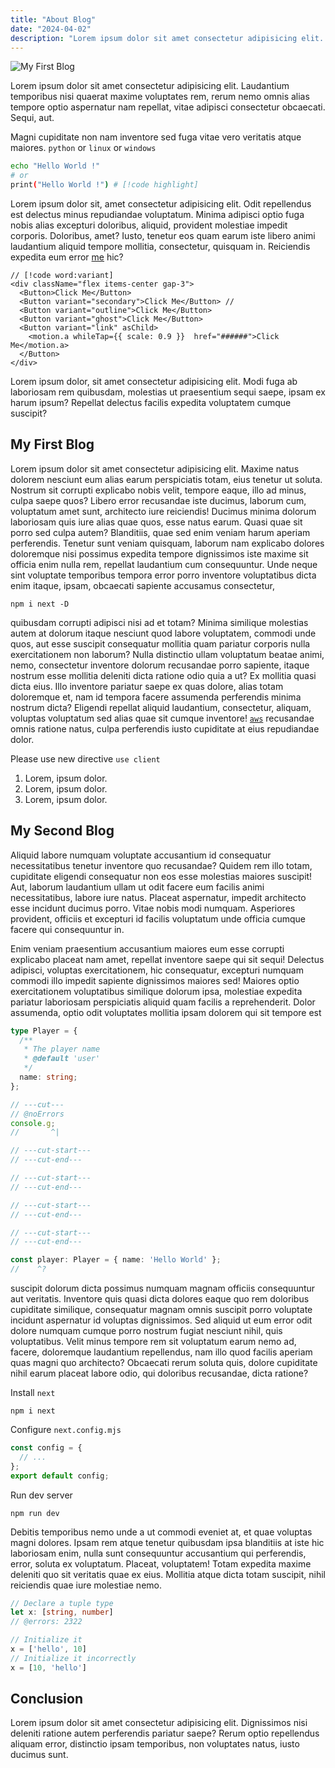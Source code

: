 ```yaml
---
title: "About Blog"
date: "2024-04-02"
description: "Lorem ipsum dolor sit amet consectetur adipisicing elit. Magni cupiditate non nam inventore sed fuga vitae vero veritatis atque maiores."
---
```




![My First Blog](/my-first-blog-thumbnail.jpg)


Lorem ipsum dolor sit amet consectetur adipisicing elit. Laudantium temporibus nisi quaerat maxime voluptates rem, rerum nemo omnis alias tempore optio aspernatur nam repellat, vitae adipisci consectetur obcaecati. Sequi, aut.

Magni cupiditate non nam inventore sed fuga vitae vero veritatis atque maiores. `python` or `linux` or `windows`


```bash
echo "Hello World !"
# or
print("Hello World !") # [!code highlight]
```

Lorem ipsum dolor sit, amet consectetur adipisicing elit. Odit repellendus est delectus minus repudiandae voluptatum. Minima adipisci optio fuga nobis alias excepturi doloribus, aliquid, provident molestiae impedit corporis. Doloribus, amet? Iusto, tenetur eos quam earum iste libero animi laudantium aliquid tempore mollitia, consectetur, quisquam in. Reiciendis expedita eum error [me](https://github.com/lewe-maiga) hic?

```tsx title="demo-buuton.tsx"
// [!code word:variant]
<div className="flex items-center gap-3">
  <Button>Click Me</Button>
  <Button variant="secondary">Click Me</Button> // 
  <Button variant="outline">Click Me</Button>
  <Button variant="ghost">Click Me</Button>
  <Button variant="link" asChild>
    <motion.a whileTap={{ scale: 0.9 }}  href="######">Click Me</motion.a>
  </Button>
</div>
```


Lorem ipsum dolor, sit amet consectetur adipisicing elit. Modi fuga ab laboriosam rem quibusdam, molestias ut praesentium sequi saepe, ipsam ex harum ipsum? Repellat delectus facilis expedita voluptatem cumque suscipit?

## My First Blog

Lorem ipsum dolor sit amet consectetur adipisicing elit. Maxime natus dolorem nesciunt eum alias earum perspiciatis totam, eius tenetur ut soluta. Nostrum sit corrupti explicabo nobis velit, tempore eaque, illo ad minus, culpa saepe quos? Libero error recusandae iste ducimus, laborum cum, voluptatum amet sunt, architecto iure reiciendis! Ducimus minima dolorum laboriosam quis iure alias quae quos, esse natus earum. Quasi quae sit porro sed culpa autem? Blanditiis, quae sed enim veniam harum aperiam perferendis. Tenetur sunt veniam quisquam, laborum nam explicabo dolores doloremque nisi possimus expedita tempore dignissimos iste maxime sit officia enim nulla rem, repellat laudantium cum consequuntur. Unde neque sint voluptate temporibus tempora error porro inventore voluptatibus dicta enim itaque, ipsam, obcaecati sapiente accusamus consectetur, 

```package-install
npm i next -D
```

quibusdam corrupti adipisci nisi ad et totam? Minima similique molestias autem at dolorum itaque nesciunt quod labore voluptatem, commodi unde quos, aut esse suscipit consequatur mollitia quam pariatur corporis nulla exercitationem non laborum? Nulla distinctio ullam voluptatum beatae animi, nemo, consectetur inventore dolorum recusandae porro sapiente, itaque nostrum esse mollitia deleniti dicta ratione odio quia a ut? Ex mollitia quasi dicta eius. Illo inventore pariatur saepe ex quas dolore, alias totam doloremque et, nam id tempora facere assumenda perferendis minima nostrum dicta? Eligendi repellat aliquid laudantium, consectetur, aliquam, voluptas voluptatum sed alias quae sit cumque inventore! [`aws`](https://aws.amazon.com) recusandae omnis ratione natus, culpa perferendis iusto cupiditate at eius repudiandae dolor. 


<CardDemo />

<Callout type="warn" title="Client component">Please use new directive `use client`</Callout>

1. Lorem, ipsum dolor.
2. Lorem, ipsum dolor.
3. Lorem, ipsum dolor.

## My Second Blog

Aliquid labore numquam voluptate accusantium id consequatur necessitatibus tenetur inventore quo recusandae? Quidem rem illo totam, cupiditate eligendi consequatur non eos esse molestias maiores suscipit! Aut, laborum laudantium ullam ut odit facere eum facilis animi necessitatibus, labore iure natus. Placeat aspernatur, impedit architecto esse incidunt ducimus porro. Vitae nobis modi numquam. Asperiores provident, officiis et excepturi id facilis voluptatum unde officia cumque facere qui consequuntur in. 

<Files>
  <Folder name="app" defaultOpen>
    <File name="layout.tsx" />
    <File name="page.tsx" />
    <File name="global.css" />
  </Folder>
  <Folder name="components">
    <File name="button.tsx" />
    <File name="tabs.tsx" />
    <File name="dialog.tsx" />
  </Folder>
  <File name="package.json" />
</Files>

Enim veniam praesentium accusantium maiores eum esse corrupti explicabo placeat nam amet, repellat inventore saepe qui sit sequi! Delectus adipisci, voluptas exercitationem, hic consequatur, excepturi numquam commodi illo impedit sapiente dignissimos maiores sed! Maiores optio exercitationem voluptatibus similique dolorum ipsa, molestiae expedita pariatur laboriosam perspiciatis aliquid quam facilis a reprehenderit. Dolor assumenda, optio odit voluptates mollitia ipsam dolorem qui sit tempore est 

```ts twoslash
type Player = {
  /**
   * The player name
   * @default 'user'
   */
  name: string;
};

// ---cut---
// @noErrors
console.g;
//       ^|

// ---cut-start---
// ---cut-end---

// ---cut-start---
// ---cut-end---

// ---cut-start---
// ---cut-end---

// ---cut-start---
// ---cut-end---

const player: Player = { name: 'Hello World' };
//    ^?
```

suscipit dolorum dicta possimus numquam magnam officiis consequuntur aut veritatis. Inventore quis quasi dicta dolores eaque quo rem doloribus cupiditate similique, consequatur magnam omnis suscipit porro voluptate incidunt aspernatur id voluptas dignissimos. Sed aliquid ut eum error odit dolore numquam cumque porro nostrum fugiat nesciunt nihil, quis voluptatibus. Velit minus tempore rem sit voluptatum earum nemo ad, facere, doloremque laudantium repellendus, nam illo quod facilis aperiam quas magni quo architecto? Obcaecati rerum soluta quis, dolore cupiditate nihil earum placeat labore odio, qui doloribus recusandae, dicta ratione?

<Steps>
<Step>
 
Install `next`
```package-install
npm i next
```
 
</Step>
 
<Step>
 
Configure `next.config.mjs`
```js
const config = {
  // ...
};
export default config;
```
</Step>


<Step>
 
Run dev server
```package-install
npm run dev
```
</Step>
</Steps>

Debitis temporibus nemo unde a ut commodi eveniet at, et quae voluptas magni dolores. Ipsam rem atque tenetur quibusdam ipsa blanditiis at iste hic laboriosam enim, nulla sunt consequuntur accusantium qui perferendis, error, soluta ex voluptatum. Placeat, voluptatem! Totam expedita maxime deleniti quo sit veritatis quae ex eius. Mollitia atque dicta totam suscipit, nihil reiciendis quae iure molestiae nemo.

```ts twoslash
// Declare a tuple type
let x: [string, number]
// @errors: 2322

// Initialize it
x = ['hello', 10]
// Initialize it incorrectly
x = [10, 'hello']
```


## Conclusion

Lorem ipsum dolor sit amet consectetur adipisicing elit. Dignissimos nisi deleniti ratione autem perferendis pariatur saepe? Rerum optio repellendus aliquam error, distinctio ipsam temporibus, non voluptates natus, iusto ducimus sunt.